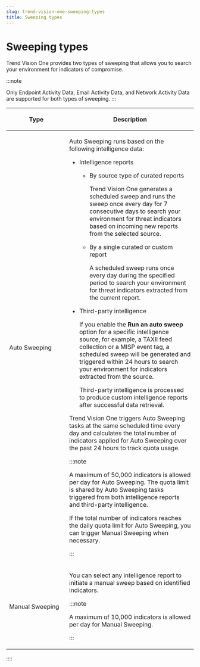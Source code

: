 ```yaml
---
slug: trend-vision-one-sweeping-types
title: Sweeping types
---
```

# Sweeping types

Trend Vision One provides two types of sweeping that allows you to search your environment for indicators of compromise.

:::note

Only Endpoint Activity Data, Email Activity Data, and Network Activity Data are supported for both types of sweeping.
:::

<table>
<colgroup>
<col style="width: 32%" />
<col style="width: 68%" />
</colgroup>
<thead>
<tr>
<th><p>Type</p></th>
<th><p>Description</p></th>
</tr>
</thead>
<tbody>
<tr>
<td><p>Auto Sweeping</p></td>
<td><p>Auto Sweeping runs based on the following intelligence data:</p>
<ul>
<li><p>Intelligence reports</p>
<ul>
<li><p>By source type of curated reports</p>
<p>Trend Vision One generates a scheduled sweep and runs the sweep once every day for 7 consecutive days to search your environment for threat indicators based on incoming new reports from the selected source.</p></li>
<li><p>By a single curated or custom report</p>
<p>A scheduled sweep runs once every day during the specified period to search your environment for threat indicators extracted from the current report.</p></li>
</ul></li>
<li><p>Third-party intelligence</p>
<p>If you enable the <strong>Run an auto sweep</strong> option for a specific intelligence source, for example, a TAXII feed collection or a MISP event tag, a scheduled sweep will be generated and triggered within 24 hours to search your environment for indicators extracted from the source.</p>
<p>Third-party intelligence is processed to produce custom intelligence reports after successful data retrieval.</p></li>
</ul>
<p>Trend Vision One triggers Auto Sweeping tasks at the same scheduled time every day and calculates the total number of indicators applied for Auto Sweeping over the past 24 hours to track quota usage.</p>


:::note

<p>A maximum of 50,000 indicators is allowed per day for Auto Sweeping. The quota limit is shared by Auto Sweeping tasks triggered from both intelligence reports and third-party intelligence.</p>
<p>If the total number of indicators reaches the daily quota limit for Auto Sweeping, you can trigger Manual Sweeping when necessary.</p>


:::

</td>
</tr>
<tr>
<td><p>Manual Sweeping</p></td>
<td><p>You can select any intelligence report to initiate a manual sweep based on identified indicators.</p>


:::note

<p>A maximum of 10,000 indicators is allowed per day for Manual Sweeping.</p>


:::

</td>
</tr>
</tbody>
</table>
::::
